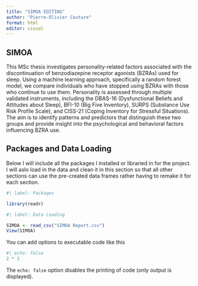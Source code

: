 ```yaml
---
title: "SIMOA EDITING"
author: "Pierre-Olivier Couture"
format: html
editor: visual
---
```


## SIMOA 

This MSc thesis investigates personality-related factors associated with the discontinuation of benzodiazepine receptor agonists (BZRAs) used for sleep. Using a machine learning approach, specifically a random forest model, we compare individuals who have stopped using BZRAs with those who continue to use them. Personality is assessed through multiple validated instruments, including the DBAS-16 (Dysfunctional Beliefs and Attitudes about Sleep), BFI-10 (Big Five Inventory), SURPS (Substance Use Risk Profile Scale), and CISS-21 (Coping Inventory for Stressful Situations). The aim is to identify patterns and predictors that distinguish these two groups and provide insight into the psychological and behavioral factors influencing BZRA use.


## Packages and Data Loading

Below I will include all the packages I installed or libraried in for the project. I will aslo load in the data and clean it in this section so that all other sections can use the pre-created data frames rather having to remake it for each section. 

```r
#| label: Packages

library(readr)

```

```r
#| label: Data Loading

SIMOA <- read_csv("SIMOA Report.csv")
View(SIMOA)

```




You can add options to executable code like this

```r
#| echo: false
2 * 2
```

The `echo: false` option disables the printing of code (only output is displayed).
